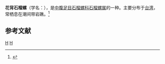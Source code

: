 {{Speciesbox
| taxon = Eratoena tomlini
| binomial_authority = Schilder, 1933
}}
'''花背石榴螺'''（学名：''{{lang|la|Eratoena tomlini}}''），是[[中腹足目|中腹足目]][[石榴螺科|石榴螺科]][[石榴螺属|石榴螺属]]的一种。主要分布于[[台湾|台湾]]，常栖息在潮间带岩礁。<ref>{{cite web|url=http://shell.sinica.edu.tw/chinese/shellbase_detail.php?science_no=3385|title=国际贝库：花背石榴螺|publisher=台湾贝类资料库|accessdate=2009-08-11}}</ref>

== 参考文献 ==
{{reflist}}
{{taxonbar}}
[[Category:_1933年描述的动物|H]]
[[Category:石榴螺属|H]]